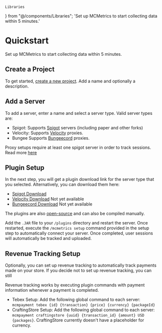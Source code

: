     Libraries
} from "@/components/Libraries";
  'Set up MCMetrics to start collecting data within 5 minutes.'

# Quickstart
Set up MCMetrics to start collecting data within 5 minutes.

## Create a Project
To get started, [create a new project](https://dashboard.mcmetrics.net/project/new). Add a name and optionally a description.

## Add a Server
To add a server, enter a name and select a server type. Valid server types are:
- Spigot: Supports [Spigot](https://spigotmc.org/) servers (including paper and other forks)
- Velocity: Supports [Velocity](https://velocitypowered.com/) proxies.
- Bungee Supports [Bungeecord](https://www.spigotmc.org/go/bungeecord) proxies.

Proxy setups require at least one spigot server in order to track sessions.
Read more [here](/proxy-setup)

## Plugin Setup
In the next step, you will get a plugin download link for the server type that you selected. Alternatively, you can download them here:
- [Spigot Download](/jars/mcm-spigot-1.0.0.jar)
- [Velocity Download](https://google.com) Not yet available
- [Bungeecord Download](https://google.com) Not yet available

The plugins are also [open-source](https://github.com/MCMetrics) and can
also be
compiled manually.

Add the `.JAR` file to your `/plugins` directory and restart the server. Once restarted, execute the `/mcmetrics setup` command provided in the setup step to automatically connect your server. Once completed, user sessions will automatically be tracked and uploaded.

## Revenue Tracking Setup
Optionally, you can set up revenue tracking to automatically track payments
made on your store. If you decide not to set up revenue tracking, you can still 

Revenue tracking works by executing plugin commands with payment information whenever a payment is completed.

- Tebex Setup: Add the following global command to each server: `mcmpayment tebex {id} {transaction} {price} {currency} {packageId}`
- CraftingStore Setup: Add the following global command to each server: `mcmpayment craftingstore {uuid} {transaction_id} {amount} USD {packages}`. CraftingStore currently doesn't have a placeholder for currency.
